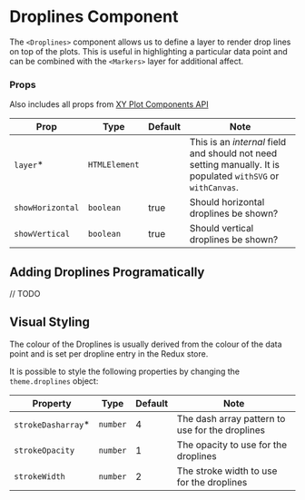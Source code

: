 
# Droplines Component

The `<Droplines>` component allows us to define a layer to render drop lines on top of the plots. This is useful in highlighting a particular data point and can be combined with the `<Markers>` layer for additional affect.

<Canvas>
    <Story id="components-droplines--default" />
</Canvas>

### Props

Also includes all props from [XY Plot Components API](XYPlot.md)

| Prop             | Type          | Default | Note                                                                                                         |
| ---------------- | ------------- | ------- | ------------------------------------------------------------------------------------------------------------ |
| `layer`\*        | `HTMLElement` |         | This is an _internal_ field and should not need setting manually. It is populated `withSVG` or `withCanvas`. |
| `showHorizontal` | `boolean`     | true    | Should horizontal droplines be shown?                                                                        |
| `showVertical`   | `boolean`     | true    | Should vertical droplines be shown?                                                                          |

## Adding Droplines Programatically

// TODO

## Visual Styling

The colour of the Droplines is usually derived from the colour of the data point and is set per dropline entry in the Redux store.

It is possible to style the following properties by changing the `theme.droplines` object:

| Property            | Type     | Default | Note                                            |
| ------------------- | -------- | ------- | ----------------------------------------------- |
| `strokeDasharray`\* | `number` | 4       | The dash array pattern to use for the droplines |
| `strokeOpacity`     | `number` | 1       | The opacity to use for the droplines            |
| `strokeWidth`       | `number` | 2       | The stroke width to use for the droplines       |
